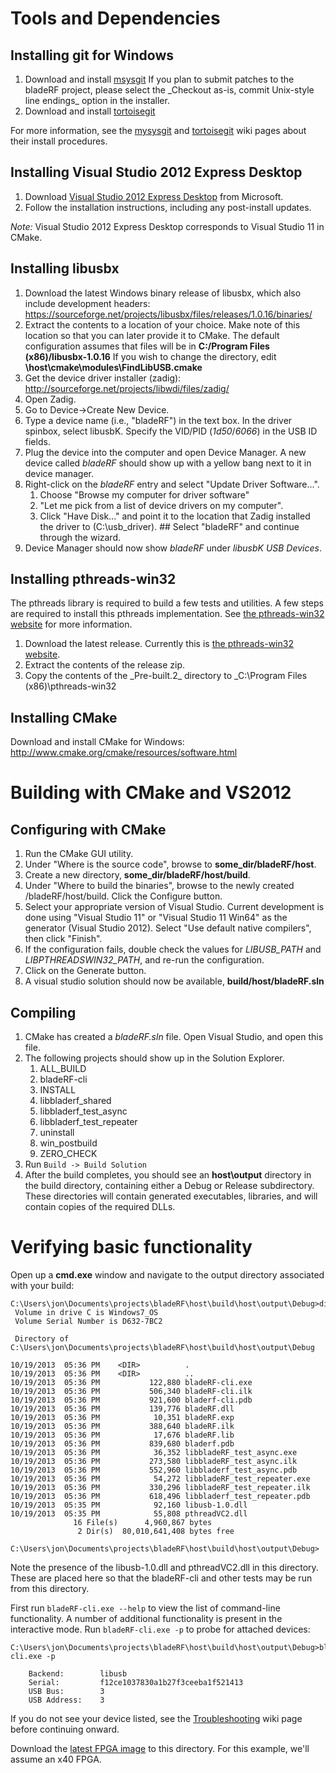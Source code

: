 = Tools and Dependencies =

== Installing git for Windows ==
# Download and install [http://code.google.com/p/msysgit/downloads/list?can=2&q=%22Full+installer+for+official+Git+for+Windows%22 msysgit] If you plan to submit patches to the bladeRF project, please select the _Checkout as-is, commit Unix-style line endings_ option in the installer.
# Download and install [http://code.google.com/p/tortoisegit/wiki/Download tortoisegit]

For more information, see the [https://github.com/msysgit/msysgit/wiki/InstallMSysGit mysysgit] and [http://code.google.com/p/tortoisegit/wiki/SetupHowTo tortoisegit] wiki pages about their install procedures.

== Installing Visual Studio 2012 Express Desktop ==
# Download [http://www.microsoft.com/visualstudio/eng/products/visual-studio-express-for-windows-desktop Visual Studio 2012 Express Desktop] from Microsoft.
# Follow the installation instructions, including any post-install updates.

''Note:'' Visual Studio 2012 Express Desktop corresponds to Visual Studio 11 in CMake.

== Installing libusbx ==

# Download the latest Windows binary release of libusbx, which also include development headers: https://sourceforge.net/projects/libusbx/files/releases/1.0.16/binaries/
# Extract the contents to a location of your choice. Make note of this location so that you can later provide it to CMake. The default configuration assumes that files will be in '''C:/Program Files (x86)/libusbx-1.0.16''' If you wish to change the directory, edit '''\host\cmake\modules\FindLibUSB.cmake'''
# Get the device driver installer (zadig): http://sourceforge.net/projects/libwdi/files/zadig/
# Open Zadig. 
# Go to Device->Create New Device. 
# Type a device name (i.e., "bladeRF") in the text box. In the driver spinbox, select libusbK. Specify the VID/PID (''1d50''/''6066'') in the USB ID fields.
# Plug the device into the computer and open Device Manager.  A new device called ''bladeRF'' should show up with a yellow bang next to it in device manager.
# Right-click on the ''bladeRF'' entry and select "Update Driver Software...".  
## Choose "Browse my computer for driver software"
## "Let me pick from a list of device drivers on my computer".  
## Click "Have Disk..." and point it to the location that Zadig installed the driver to (C:\usb_driver).  ## Select "bladeRF" and continue through the wizard.
# Device Manager should now show ''bladeRF'' under ''libusbK USB Devices''.

== Installing pthreads-win32 ==
The pthreads library is required to build a few tests and utilities. A few steps are required to install this pthreads implementation. See [http://www.sourceware.org/pthreads-win32/ the pthreads-win32 website] for more information.

# Download the latest release. Currently this is [ftp://sourceware.org/pub/pthreads-win32/pthreads-w32-2-9-1-release.zip the pthreads-win32 website].
# Extract the contents of the release zip.
# Copy the contents of the _Pre-built.2_ directory to _C:\Program Files (x86)\pthreads-win32

== Installing CMake ==
Download and install CMake for Windows: 
http://www.cmake.org/cmake/resources/software.html

= Building with CMake and VS2012 =

== Configuring with CMake ==
# Run the CMake GUI utility. 
# Under "Where is the source code", browse to '''some_dir/bladeRF/host'''. 
# Create a new directory, '''some_dir/bladeRF/host/build'''. 
# Under "Where to build the binaries", browse to the newly created /bladeRF/host/build. Click the Configure button. 
# Select your appropriate version of Visual Studio.  Current development is done using "Visual Studio 11" or "Visual Studio 11 Win64" as the generator (Visual Studio 2012).  Select "Use default native compilers", then click "Finish". 
# If the configuration fails, double check the values for ''LIBUSB_PATH'' and ''LIBPTHREADSWIN32_PATH'', and re-run the configuration.
# Click on the Generate button.
# A visual studio solution should now be available, '''build/host/bladeRF.sln'''

== Compiling ==
# CMake has created a ''bladeRF.sln'' file.  Open Visual Studio, and open this file.
# The following projects should show up in the Solution Explorer.
## ALL_BUILD
## bladeRF-cli
## INSTALL
## libbladerf_shared
## libbladerf_test_async
## libbladerf_test_repeater
## uninstall
## win_postbuild
## ZERO_CHECK
# Run <code>Build -> Build Solution</code>
# After the build completes, you should see an '''host\output''' directory in the build directory, containing either a Debug or Release subdirectory. These directories will contain generated executables, libraries, and will contain copies of the required DLLs.

= Verifying basic functionality =
Open up a '''cmd.exe''' window and navigate to the output directory associated with your build:

<pre>
C:\Users\jon\Documents\projects\bladeRF\host\build\host\output\Debug>dir
 Volume in drive C is Windows7_OS
 Volume Serial Number is D632-7BC2

 Directory of C:\Users\jon\Documents\projects\bladeRF\host\build\host\output\Debug

10/19/2013  05:36 PM    <DIR>          .
10/19/2013  05:36 PM    <DIR>          ..
10/19/2013  05:36 PM           122,880 bladeRF-cli.exe
10/19/2013  05:36 PM           506,340 bladeRF-cli.ilk
10/19/2013  05:36 PM           921,600 bladerf-cli.pdb
10/19/2013  05:36 PM           139,776 bladeRF.dll
10/19/2013  05:36 PM            10,351 bladeRF.exp
10/19/2013  05:36 PM           388,640 bladeRF.ilk
10/19/2013  05:36 PM            17,676 bladeRF.lib
10/19/2013  05:36 PM           839,680 bladerf.pdb
10/19/2013  05:36 PM            36,352 libbladeRF_test_async.exe
10/19/2013  05:36 PM           273,580 libbladeRF_test_async.ilk
10/19/2013  05:36 PM           552,960 libbladerf_test_async.pdb
10/19/2013  05:36 PM            54,272 libbladeRF_test_repeater.exe
10/19/2013  05:36 PM           330,296 libbladeRF_test_repeater.ilk
10/19/2013  05:36 PM           618,496 libbladerf_test_repeater.pdb
10/19/2013  05:35 PM            92,160 libusb-1.0.dll
10/19/2013  05:35 PM            55,808 pthreadVC2.dll
              16 File(s)      4,960,867 bytes
               2 Dir(s)  80,010,641,408 bytes free

C:\Users\jon\Documents\projects\bladeRF\host\build\host\output\Debug>
</pre>

Note the presence of the libusb-1.0.dll and pthreadVC2.dll in this directory. These are placed here so that the bladeRF-cli and other tests may be run from this directory.

First run <code>bladeRF-cli.exe --help</code> to view the list of command-line functionality.  A number of additional functionality is present in the interactive mode. Run <code>bladeRF-cli.exe -p</code> to probe for attached devices:

<pre>
C:\Users\jon\Documents\projects\bladeRF\host\build\host\output\Debug>bladeRF-cli.exe -p

    Backend:        libusb
    Serial:         f12ce1037830a1b27f3ceeba1f521413
    USB Bus:        3
    USB Address:    3
</pre>

If you do not see your device listed, see the [[Troubleshooting]] wiki page before continuing onward.

Download the [http://www.nuand.com/fpga latest FPGA image] to this directory. For this example, we'll assume an x40 FPGA. 

